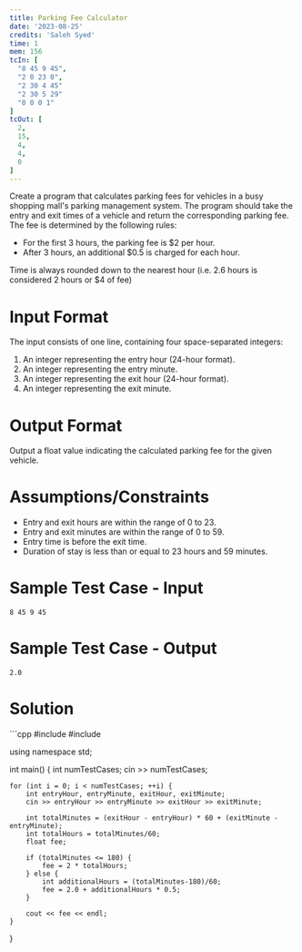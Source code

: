 ```yaml
---
title: Parking Fee Calculator
date: '2023-08-25'
credits: 'Saleh Syed'
time: 1
mem: 156
tcIn: [
  "8 45 9 45",
  "2 0 23 0",
  "2 30 4 45"
  "2 30 5 29"
  "0 0 0 1"
]
tcOut: [
  2,
  15,
  4,
  4,
  0
]
---
```


Create a program that calculates parking fees for vehicles in a busy shopping mall's parking management system. The program should take the entry and exit times of a vehicle and return the corresponding parking fee. The fee is determined by the following rules:

- For the first 3 hours, the parking fee is $2 per hour. 
- After 3 hours, an additional $0.5 is charged for each hour.

Time is always rounded down to the nearest hour (i.e. 2.6 hours is considered 2 hours or $4 of fee)



# Input Format

The input consists of one line, containing four space-separated integers:
1. An integer representing the entry hour (24-hour format).
2. An integer representing the entry minute.
3. An integer representing the exit hour (24-hour format).
4. An integer representing the exit minute.

# Output Format

Output a float value indicating the calculated parking fee for the given vehicle.

# Assumptions/Constraints

- Entry and exit hours are within the range of 0 to 23.
- Entry and exit minutes are within the range of 0 to 59.
- Entry time is before the exit time.
- Duration of stay is less than or equal to 23 hours and 59 minutes.

# Sample Test Case - Input
```
8 45 9 45
```


# Sample Test Case - Output
```
2.0
```


# Solution

<Solution>
```cpp
#include <iostream>
#include <cmath>

using namespace std;

int main() {
    int numTestCases;
    cin >> numTestCases;

    for (int i = 0; i < numTestCases; ++i) {
        int entryHour, entryMinute, exitHour, exitMinute;
        cin >> entryHour >> entryMinute >> exitHour >> exitMinute;

        int totalMinutes = (exitHour - entryHour) * 60 + (exitMinute - entryMinute);
        int totalHours = totalMinutes/60;
        float fee;

        if (totalMinutes <= 180) {
            fee = 2 * totalHours;
        } else {
            int additionalHours = (totalMinutes-180)/60;
            fee = 2.0 + additionalHours * 0.5;
        }

        cout << fee << endl;
    }

}

```
